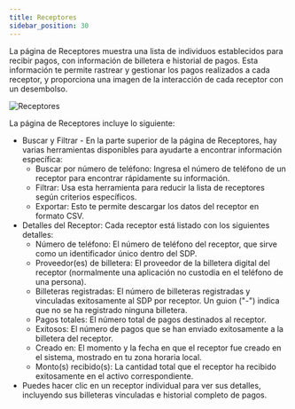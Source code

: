 ```yaml
---
title: Receptores
sidebar_position: 30
---
```


La página de Receptores muestra una lista de individuos establecidos para recibir pagos, con información de billetera e historial de pagos. Esta información te permite rastrear y gestionar los pagos realizados a cada receptor, y proporciona una imagen de la interacción de cada receptor con un desembolso.

![Receptores](/assets/SDP/SDP20x.png)

La página de Receptores incluye lo siguiente:

- Buscar y Filtrar - En la parte superior de la página de Receptores, hay varias herramientas disponibles para ayudarte a encontrar información específica:
  - Buscar por número de teléfono: Ingresa el número de teléfono de un receptor para encontrar rápidamente su información.
  - Filtrar: Usa esta herramienta para reducir la lista de receptores según criterios específicos.
  - Exportar: Esto te permite descargar los datos del receptor en formato CSV.
- Detalles del Receptor: Cada receptor está listado con los siguientes detalles:
  - Número de teléfono: El número de teléfono del receptor, que sirve como un identificador único dentro del SDP.
  - Proveedor(es) de billetera: El proveedor de la billetera digital del receptor (normalmente una aplicación no custodia en el teléfono de una persona).
  - Billeteras registradas: El número de billeteras registradas y vinculadas exitosamente al SDP por receptor. Un guion ("-") indica que no se ha registrado ninguna billetera.
  - Pagos totales: El número total de pagos destinados al receptor.
  - Exitosos: El número de pagos que se han enviado exitosamente a la billetera del receptor.
  - Creado en: El momento y la fecha en que el receptor fue creado en el sistema, mostrado en tu zona horaria local.
  - Monto(s) recibido(s): La cantidad total que el receptor ha recibido exitosamente en el activo correspondiente.
- Puedes hacer clic en un receptor individual para ver sus detalles, incluyendo sus billeteras vinculadas e historial completo de pagos.
